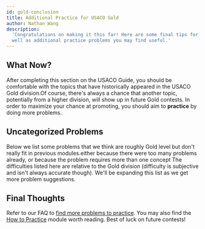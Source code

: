 ```yaml
---
id: gold-conclusion
title: Additional Practice for USACO Gold
author: Nathan Wang
description:
  'Congratulations on making it this far! Here are some final tips for Gold, as
  well as additional practice problems you may find useful.'
---
```


## What Now?

After completing this section on the USACO Guide, you should be comfortable with
the topics that have historically appeared in the USACO Gold
division.<Asterisk>Of course, there's always a chance that another topic,
potentially from a higher division, will show up in future Gold
contests.</Asterisk> In order to maximize your chance at promoting, you should
aim to **practice** by doing more problems.

## Uncategorized Problems

Below we list some problems that we think are roughly Gold level but don't
really fit in previous modules.<Asterisk>either because there were too many
problems already, or because the problem requires more than one
concept</Asterisk> The difficulties listed here are relative to the Gold
division (difficulty is subjective and isn't always accurate though). We'll be
expanding this list as we get more problem suggestions.

<Problems problems="problems" />

## Final Thoughts

Refer to our FAQ to
[find more problems to practice](/general/usaco-faq#q-where-can-i-find-more-practice-problems).
You may also find the [How to Practice](/general/practicing)
module worth reading. Best of luck on future contests!
